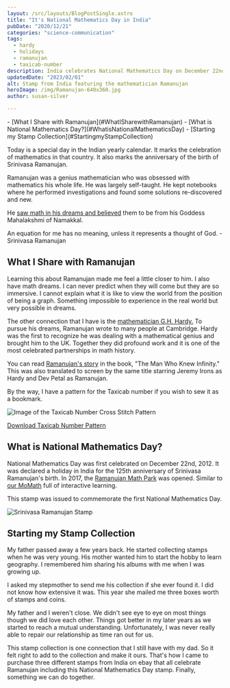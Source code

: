 ```yaml
---
layout: /src/layouts/BlogPostSingle.astro
title: "It's National Mathematics Day in India"
pubDate: "2020/12/21"
categories: "science-communication"
tags: 
  - hardy
  - holidays
  - ramanujan
  - taxicab-number
description: India celebrates National Mathematics Day on December 22nd every year to commemorate the birth anniversary of the legendary mathematician Srinivasa Ramanujan. Join in the festivities and celebrate the importance of mathematics in our daily lives!
updatedDate: "2023/02/01"
alt: Stamp from India featuring the mathematician Ramanujan
heroImage: /img/Ramanujan-640x360.jpg
author: susan-silver

---
```


<Toc>
- [What I Share with Ramanujan](#WhatISharewithRamanujan)
- [What is National Mathematics Day?](#WhatisNationalMathematicsDay)
- [Starting my Stamp Collection](#StartingmyStampCollection)
</Toc>

Today is a special day in the Indian yearly calendar. It marks the celebration of mathematics in that country.
 It also marks the anniversary of the birth of Srinivasa Ramanujan.

Ramanujan was a genius mathematician who was obsessed with mathematics his whole life. He was largely self-taught.
 He kept notebooks where he performed investigations and found some solutions re-discovered and new.

He [saw math in his dreams and believed](https://www.indiatoday.in/education-today/gk-current-affairs/story/srinivasa-ramanujan-life-story-973662-2017-04-26) them to be from his 
Goddess Mahalakshmi of Namakkal.

<BlockQuoteQuote> An equation for me has no meaning, unless it represents a thought of God. - Srinivasa Ramanujan </BlockQuoteQuote>

## <a name="WhatISharewithRamanujan"></a> What I Share with Ramanujan

Learning this about Ramanujan made me feel a little closer to him. I also have math dreams. 
I can never predict when they will come but they are so immersive. I cannot explain what it is like to view 
the world from the position of being a graph. Something impossible to experience in the real world but very possible in dreams.

The other connection that I have is the [mathematician G.H. Hardy.](https://beautyofmathematics.com/truth-hardy/) To pursue his dreams,
 Ramanujan wrote to many people at Cambridge. Hardy was the first to recognize he was dealing with a mathematical genius and brought 
 him to the UK. Together they did profound work and it is one of the most celebrated partnerships in math history.

You can read [Ramanujan's story](https://www.amazon.com/Man-Who-Knew-Infinity-Ramanujan/dp/1476763496) in the book, 
"The Man Who Knew Infinity." This was also translated to screen by the same title starring Jeremy Irons as Hardy and 
Dev Petal as Ramanujan.

By the way, I have a pattern for the Taxicab number if you wish to sew it as a bookmark.

![Image of the Taxicab Number Cross Stitch Pattern](../../assets/Taxi-cab-with-font-mathematical-cross-stitch-bookmark-pattern-1200x340.jpg)

[Download Taxicab Number Pattern](/patterns/Taxicab-Number.pdf)

## <a name="WhatisNationalMathematicsDay"></a> What is National Mathematics Day?

National Mathematics Day was first celebrated on December 22nd, 2012. It was declared a holiday 
in India for the 125th anniversary of Srinivasa Ramanujan's birth. In 2017, the 
[Ramanujan Math Park](https://en.wikipedia.org/wiki/Ramanujan_Math_Park) was opened. Similar 
to [our MoMath](https://momath.org/) full of interactive learning.

This stamp was issued to commemorate the first National Mathematics Day.

![Srinivasa Ramanujan Stamp](../../assets/Ramanujan-1115x628.jpg)

## <a name="StartingmyStampCollection"></a> Starting my Stamp Collection

My father passed away a few years back. He started collecting stamps when he was very young. His mother wanted him to start 
the hobby to learn geography. I remembered him sharing his albums with me when I was growing up.

I asked my stepmother to send me his collection if she ever found it. I did not know how extensive it was. This year she mailed
 me three boxes worth of stamps and coins.

My father and I weren't close. We didn't see eye to eye on most things though we did love each other. Things got better in my 
later years as we started to reach a mutual understanding. Unfortunately, I was never really able to repair our relationship as 
time ran out for us.

This stamp collection is one connection that I still have with my dad. So it felt right to add to the collection and make it ours. 
That's how I came to purchase three different stamps from India on ebay that all celebrate Ramanujan including this National 
Mathematics Day stamp. Finally, something we can do together.
